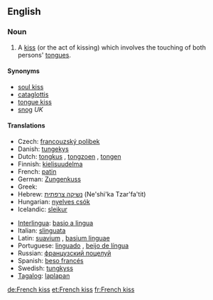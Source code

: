 ==English==

===Noun===
{{en-noun|sg=[[French]] [[kiss]]|pl=French kisses}}

# A [[kiss]] (or the act of kissing) which involves the touching of both persons' [[tongue]]s.

====Synonyms====
* [[soul kiss]]
* [[cataglottis]]
* [[tongue kiss]]
* [[snog]] ''UK''

====Translations====
{{trans-top|tongue kiss}}
* Czech: [[francouzský polibek]] {{m}}
* Danish: [[tungekys]]
* Dutch: [[tongkus]] {{m}}, [[tongzoen]] {{m}}, [[tongen]]
* Finnish: [[kielisuudelma]]
* French: [[patin]] {{m}}
* German: [[Zungenkuss]] {{m}}
* Greek: {{t|el|γλωσσόφιλο (informal)|n|tr=glosófilo|sc=Grek}}
* Hebrew: [[נשיקה צרפתית]] (Ne'shi'ka Tzar'fa'tit)
* Hungarian: [[nyelves csók]]
* Icelandic: [[sleikur]] {{m}}
{{trans-mid}}
* [[Interlingua]]: [[basio a lingua]]
* Italian: [[slinguata]] {{f}}
* Latin: [[suavium]] {{n}}, [[basium linguae]] {{n}}
* Portuguese: [[linguado]] {{m}}, [[beijo de língua]] {{m}}
* Russian: [[французский поцелуй]] {{m}}
* Spanish: [[beso francés]] {{m}}
* Swedish: [[tungkyss]] {{c}}
* [[Tagalog]]: [[laplapan]]
{{trans-bottom}}

[[de:French kiss]]
[[et:French kiss]]
[[fr:French kiss]]